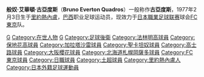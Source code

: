 {{Football player infobox
| playername= 般奴古亞度斯
| image = [[File:Bruno_Everton_Quadros_2009.jpg|180px]]
| fullname = Bruno Everton Quadros
| dateofbirth = {{birth date and age|1977|2|3}}
| cityofbirth = [[里約熱內盧|里約熱內盧]]
| countryofbirth = [[巴西|巴西]]
| height = {{height|m=1.84}} 
| currentclub  = [[FC東京|FC東京]]
| clubnumber = 4
| position = [[後衛_(足球)|後衛]]
| youthyears =
| youthclubs = [[法林明高|法林明高]]
| years = 1996-98<br>1998<br>1999<br>1999-00<br>2000-01<br>2001<br>2002<br>2002-03<br>2004<br>2005-06<br>2007<br>2008-
| clubs = [[法林明高|法林明高]]<br>[[保地花高|保地花高]]<br>[[法林明高|法林明高]]<br>[[加拉塔沙雷|加拉塔沙雷]]<br>[[法林明高|法林明高]]<br>[[利斯菲體育會|利斯菲體育會]]<br>[[聖卡坦奴|聖卡坦奴]]<br>[[瓜拉尼足球俱乐部|古蘭尼]]<br>[[高士路|高士路]]<br>[[大阪櫻花|大阪櫻花]]<br>[[札幌岡薩多|札幌岡薩多]]<br>[[FC東京|FC東京]]
| caps(goals) ={{0}}32 {{0}}{{0}}(2)<br>{{0}}12 {{0}}{{0}}(1)<br><br>{{0}}{{0}}9 {{0}}{{0}}(0)<br><br>{{0}}{{0}}3 {{0}}{{0}}(0)<br><br>{{0}}59 {{0}}{{0}}(2)<br>{{0}}14 {{0}}{{0}}(0)<br>{{0}}56 {{0}}{{0}}(0)<br>{{0}}43 {{0}}{{0}}(1)<br>{{0}}{{0}}1 {{0}}{{0}}(0)
| nationalyears = 
| nationalteam = 
| nationalcaps(goals) =
| pcupdate = [[27_April|27 April]] 2008
}}
'''般奴·艾華頓·古亞度斯'''（'''Bruno Everton Quadros'''）一般称作'''古亞度斯'''，1977年2月3日生于[[里約熱內盧|里約熱內盧]]，[[巴西|巴西]]职业足球运动员，现效力于[[日本職業足球联赛|日本職業足球联赛]]球会[[FC東京|FC東京]]队。

{{DEFAULTSORT:Bruno Quadros}}
[[Category:1977年出生|G]]
[[Category:在世人物|Category:在世人物]]
[[Category:巴西足球运动员|G]]
[[Category:足球後衛|Category:足球後衛]]
[[Category:法林明高球員|Category:法林明高球員]]
[[Category:保地花高球員|Category:保地花高球員]]
[[Category:加拉塔沙雷球員|Category:加拉塔沙雷球員]]
[[Category:聖卡坦奴球員|Category:聖卡坦奴球員]]
[[Category:高士路球員|Category:高士路球員]]
[[Category:大阪櫻花球員|Category:大阪櫻花球員]]
[[Category:北海道札幌岡薩多球員|Category:北海道札幌岡薩多球員]]
[[Category:FC東京球員|Category:FC東京球員]]
[[Category:日職球員|Category:日職球員]]
[[Category:土超球員|Category:土超球員]]
[[Category:里約熱內盧人|Category:里約熱內盧人]]
[[Category:日本外籍足球運動員|Category:日本外籍足球運動員]]